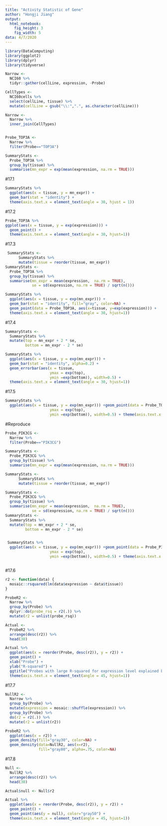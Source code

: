 ```yaml
---
title: "Activity Statistic of Gene"
author: "Hongji Jiang"
output:
  html_notebook:
    fig_height: 3
    fig_width: 5
data: 4/7/2020
---
```



```r
library(DataComputing)
library(ggplot2)
library(dplyr)
library(tidyverse)
```

```r
Narrow <-
  NCI60 %>%
  tidyr::gather(cellLine, expression, -Probe)

CellTypes <-
  NCI60cells %>%
  select(cellLine, tissue) %>%
  mutate(cellLine = gsub("\\:",".", as.character(cellLine)))

Narrow <- 
  Narrow %>%
  inner_join(CellTypes)


Probe_TOP3A <-
  Narrow %>%
  filter(Probe=="TOP3A")

SummaryStats <-
  Probe_TOP3A %>%
  group_by(tissue) %>%
  summarise(mn_expr = exp(mean(expression, na.rm = TRUE)))
```
#17.1
```r
SummaryStats %>% 
  ggplot(aes(x = tissue, y = mn_expr)) +
  geom_bar(stat = "identity") +
  theme(axis.text.x = element_text(angle = 30, hjust = 1))
```
#17.2
```r
Probe_TOP3A %>% 
ggplot(aes(x = tissue, y = exp(expression))) +
  geom_point() +
  theme(axis.text.x = element_text(angle = 30, hjust=1))
```
#17.3
```r
 SummaryStats <-  
      SummaryStats %>%  
      mutate(tissue = reorder(tissue, mn_expr))  
SummaryStats <-
  Probe_TOP3A %>%
  group_by(tissue) %>%
  summarise(mn_expr = mean(expression,  na.rm = TRUE),
            se = sd(expression, na.rm = TRUE) / sqrt(n())) 

SummaryStats %>% 
  ggplot(aes(x = tissue, y = exp(mn_expr))) +
  geom_bar(stat = "identity", fill="gray", color=NA) +
  geom_point(data = Probe_TOP3A, aes(x=tissue, y=exp(expression))) + 
  theme(axis.text.x = element_text(angle = 30, hjust=1))
```
#17.4
```r
SummaryStats <- 
  SummaryStats %>%
  mutate(top = mn_expr + 2 * se,
         bottom = mn_expr - 2 * se) 

SummaryStats %>%
  ggplot(aes(x = tissue, y = exp(mn_expr))) +
  geom_bar(stat = "identity", alpha=0.2) +
  geom_errorbar(aes(x = tissue, 
                    ymax = exp(top), 
                    ymin =exp(bottom)), width=0.5) +
  theme(axis.text.x = element_text(angle = 30, hjust=1))
```
#17.5
```r
SummaryStats %>%
  ggplot(aes(x = tissue, y = exp(mn_expr))) +geom_point(data = Probe_TOP3A, aes(x=tissue, y=exp(expression))) + geom_errorbar(aes(x = tissue, 
                    ymax = exp(top), 
                    ymin =exp(bottom)), width=0.5) + theme(axis.text.x = element_text(angle = 30, hjust=1))

```
#Reproduce
```r
Probe_PIK3CG <-
  Narrow %>%
  filter(Probe=="PIK3CG")

SummaryStats <-
  Probe_PIK3CG %>%
  group_by(tissue) %>%
  summarise(mn_expr = exp(mean(expression, na.rm = TRUE)))

SummaryStats <-  
      SummaryStats %>%  
      mutate(tissue = reorder(tissue, mn_expr))  

SummaryStats <-
  Probe_PIK3CG %>%
  group_by(tissue) %>%
  summarise(mn_expr = mean(expression,  na.rm = TRUE),
            se = sd(expression, na.rm = TRUE) / sqrt(n())) 
SummaryStats <- 
  SummaryStats %>%
  mutate(top = mn_expr + 2 * se,
         bottom = mn_expr - 2 * se) 


 SummaryStats %>%
  ggplot(aes(x = tissue, y = exp(mn_expr))) +geom_point(data = Probe_PIK3CG, aes(x=tissue, y=exp(expression))) + geom_errorbar(aes(x = tissue, 
                    ymax = exp(top), 
                    ymin =exp(bottom)), width=0.5) + theme(axis.text.x = element_text(angle = 30, hjust=1))



```










#17.6
```r
r2 <- function(data) {
  mosaic::rsquared(lm(data$expression ~ data$tissue))
}

ProbeR2 <- 
  Narrow %>% 
  group_by(Probe) %>%
  dplyr::do(probe_rsq = r2(.)) %>%
  mutate(r2 = unlist(probe_rsq))

Actual <-
  ProbeR2 %>%
  arrange(desc(r2)) %>%
  head(30) 

Actual %>%
  ggplot(aes(x = reorder(Probe, desc(r2)), y = r2)) +
  geom_point() + 
  xlab("Probe") + 
  ylab("R-squared") + 
  ggtitle("Probes with large R-squared for expression level explained by tissue type") + 
  theme(axis.text.x = element_text(angle = 45, hjust=1))


```



#17.7
```r
NullR2 <-
  Narrow %>%
  group_by(Probe) %>%
  mutate(expression = mosaic::shuffle(expression)) %>%
  group_by(Probe) %>%
  do(r2 = r2(.)) %>%
  mutate(r2 = unlist(r2))

ProbeR2 %>%
  ggplot(aes(x = r2)) + 
  geom_density(fill="gray30", color=NA) +
  geom_density(data=NullR2, aes(x=r2), 
               fill="gray80", alpha=.75, color=NA)
```
#17.8
```r
Null <-
  NullR2 %>% 
  arrange(desc(r2)) %>%
  head(30)

Actual$null <- Null$r2

Actual %>%
  ggplot(aes(x = reorder(Probe, desc(r2)), y = r2)) +
  geom_point() + 
  geom_point(aes(y = null), color="gray50") +
  theme(axis.text.x = element_text(angle = 45, hjust=1))
```































